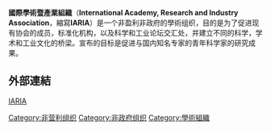 {{unreferenced|time=2011-06-16T11:48:30+00:00}}
'''國際學術暨產業組織'''（'''International Academy, Research and Industry Association'''，縮寫'''IARIA'''）是一个非盈利非政府的學術组织，目的是为了促进现有协会的成员，标准化机构，以及科学和工业论坛交汇处，并建立不同的科学，学术和工业文化的桥梁。宣布的目标是促进与国内知名专家的青年科学家的研究成果。

== 外部連結 ==
[https://www.iaria.org/ IARIA] {{Wayback|url=https://www.iaria.org/ |date=20201126043145 }}
{{Stub}}
[[Category:非营利组织|Category:非营利组织]]
[[Category:非政府组织|Category:非政府组织]]
[[Category:學術組織|Category:學術組織]]